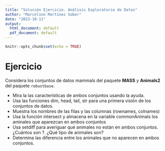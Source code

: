 ```yaml
---
title: "Solución Ejercicio. Análisis Exploratorio de Datos"
author: "Marcelino Martínez Sober"
date: "2023-10-11"
output:
  html_document: default
  pdf_document: default
---
```


```r
knitr::opts_chunk$set(echo = TRUE)
```

# Ejercicio

Considera los conjuntos de datos mammals del paquete **MASS** y **Animals2** del paquete `robustbase`.

+ Mira la las características de ambos conjuntos usando la ayuda.
+ Usa las funciones dim, head, tail, str para una primera visión de los conjuntos de datos.
+ Muestra los nombres de las filas y las columnas (rownames, colnames)
+ Usa la función intersect y almacena en la variable commonAnimals los aminales que aparezcan en ambos conjuntos
+ Usa setdiff para averiguar qué animales no están en ambos conjuntos. ¿Cuántos son ?. ¿Qué tipo de animales son?
+ Determina las diferencia entre los animales que no aparecen en ambos conjuntos.
